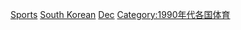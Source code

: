 {{CatRel|1980年代韓國體育|2000年代韓國體育}}

[[Category:1990年代韓國|Sports]]
[[Category:1990年代體育|South Korean]]
[[Category:各年份韓國體育|Dec]]
[[Category:1990年代各国体育|Category:1990年代各国体育]]